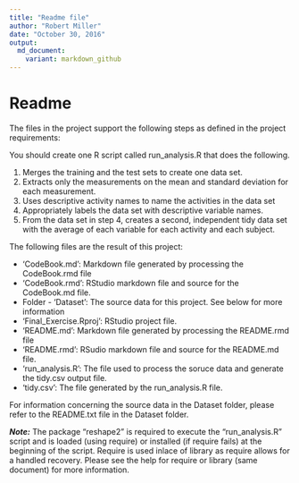 ```yaml
---
title: "Readme file"
author: "Robert Miller"
date: "October 30, 2016"
output:
  md_document:
    variant: markdown_github
---
```


# Readme

The files in the project support the following steps as defined in the project requirements:

You should create one R script called run_analysis.R that does the following.

1. Merges the training and the test sets to create one data set.
2. Extracts only the measurements on the mean and standard deviation for each measurement.
3. Uses descriptive activity names to name the activities in the data set
4. Appropriately labels the data set with descriptive variable names.
5. From the data set in step 4, creates a second, independent tidy data set with the average of each variable for each activity and each subject.

The following files are the result of this project:

* 'CodeBook.md': Markdown file generated by processing the CodeBook.rmd file
* 'CodeBook.rmd': RStudio markdown file and source for the CodeBook.md file.
* Folder - 'Dataset': The source data for this project.  See below for more information
* 'Final_Exercise.Rproj': RStudio project file.
* 'README.md': Markdown file generated by processing the README.rmd file
* 'README.rmd': RSudio markdown file and source for the README.md file.
* 'run_analysis.R': The file used to process the soruce data and generate the tidy.csv output file.
* 'tidy.csv': The file generated by the run_analysis.R file.

For information concerning the source data in the Dataset folder, please refer to the README.txt file in the Dataset folder.

***Note:*** The package "reshape2" is required to execute the "run_analysis.R" script and is loaded (using require) or installed (if require fails) at the beginning of the script.  Require is used inlace of library as require allows for a handled recovery.  Please see the help for require or library (same document) for more information.
